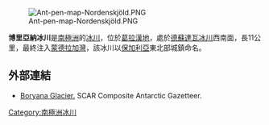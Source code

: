 {{unreferenced|time=2013-10-27T05:40:30+00:00}}
[[Image:Ant-pen-map-Nordenskjöld.PNG|thumb]]

'''博里亞納冰川'''是[[南極洲|南極洲]]的[[冰川|冰川]]，位於[[葛拉漢地|葛拉漢地]]，處於[[德蘇達瓦冰川|德蘇達瓦冰川]]西南面，長11公里，最終注入[[蒙德拉加灣|蒙德拉加灣]]，該冰川以[[保加利亞|保加利亞]]東北部城鎮命名。

{{coord|64|27|40|S|60|14|10|W|display=title}}

==外部連結==
* [https://data.aad.gov.au/aadc/gaz/scar/display_name.cfm?gaz_id=137485 Boryana Glacier.] {{Wayback|url=https://data.aad.gov.au/aadc/gaz/scar/display_name.cfm?gaz_id=137485 |date=20170922145418 }} SCAR Composite Antarctic Gazetteer.

{{Antarctica-geo-stub}}
[[Category:南極洲冰川|Category:南極洲冰川]]